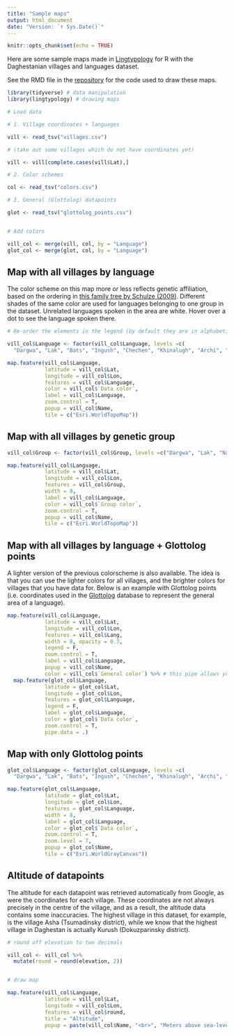 ```yaml
---
title: "Sample maps"
output: html_document
date: "Version: `r Sys.Date()`"
---
```


```r
knitr::opts_chunk$set(echo = TRUE)
```

Here are some sample maps made in [Lingtypology](https://ropensci.org/blog/2017/05/16/lingtypology/) for R with the Daghestanian villages and languages dataset.

See the RMD file in the [repository](https://github.com/sverhees/master_villages) for the code used to draw these maps.

```r

library(tidyverse) # data manipulation
library(lingtypology) # drawing maps

```

```r

# Load data

# 1. Village coordinates + languages

vill <- read_tsv("villages.csv")

# (take out some villages which do not have coordinates yet)

vill <- vill[complete.cases(vill$Lat),]

# 2. Color schemes

col <- read_tsv("colors.csv")

# 3. General (Glottolog) datapoints

glot <- read_tsv("glottolog_points.csv")


# Add colors

vill_col <- merge(vill, col, by = "Language")
glot_col <- merge(glot, col, by = "Language")

```

## Map with all villages by language

The color scheme on this map more or less reflects genetic affiliation, based on the ordering in [this family tree by Schulze (2009)](https://en.wikipedia.org/wiki/Northeast_Caucasian_languages#/media/File:Northeast_Caucasian_Splits.png). Different shades of the same color are used for languages belonging to one group in the dataset. Unrelated languages spoken in the area are white. Hover over a dot to see the language spoken there.

```r

# Re-order the elements in the legend (by default they are in alphabetical order)

vill_col$Language <- factor(vill_col$Language, levels =c(
  "Dargwa", "Lak", "Bats", "Ingush", "Chechen", "Khinalugh", "Archi", "Tsakhur", "Rutul", "Kryz", "Budukh", "Udi", "Lezgian", "Aghul", "Tabasaran", "Avar", "Andi", "Botlikh", "Godoberi", "Chamalal", "Bagvalal", "Tindi", "Karata", "Akhvakh", "Tsez", "Hinuq", "Bezhta", "Hunzib", "Xvarshi", "Armenian", "Kumyk", "Nogai", "North Azerbaijani"))

map.feature(vill_col$Language,
            latitude = vill_col$Lat,
            longitude = vill_col$Lon,
            features = vill_col$Language,
            color = vill_col$`Data color`,
            label = vill_col$Language,
            zoom.control = T,
            popup = vill_col$Name,
            tile = c("Esri.WorldTopoMap"))

```

## Map with all villages by genetic group

```r

vill_col$Group <- factor(vill_col$Group, levels =c("Dargwa", "Lak", "Nakh", "Khinalugh", "Lezgic", "Avar", "Andic", "Tsezic", "Armenian", "Kipchak", "West Oghuz"))

map.feature(vill_col$Language,
            latitude = vill_col$Lat,
            longitude = vill_col$Lon,
            features = vill_col$Group,
            width = 8,
            label = vill_col$Language,
            color = vill_col$`Group color`,
            zoom.control = T,
            popup = vill_col$Name,
            tile = c("Esri.WorldTopoMap"))

```


## Map with all villages by language + Glottolog points

A lighter version of the previous colorscheme is also available. The idea is that you can use the lighter colors for all villages, and the brighter colors for villages that you have data for. Below is an example with Glottolog points (i.e. coordinates used in the [Glottolog](https://glottolog.org/) database to represent the general area of a language).

```r

map.feature(vill_col$Language,
            latitude = vill_col$Lat,
            longitude = vill_col$Lon,
            features = vill_col$Lang,
            width = 8, opacity = 0.7,
            legend = F,
            zoom.control = T,
            label = vill_col$Language,
            popup = vill_col$Name,
            color = vill_col$`General color`) %>% # this pipe allows you to put a map on top of another map 
  map.feature(glot_col$Language,
            latitude = glot_col$Lat,
            longitude = glot_col$Lon,
            features = glot_col$Language,
            legend = F,
            label = glot_col$Language,
            color = glot_col$`Data color`,
            zoom.control = T,
            pipe.data = .)

```

## Map with only Glottolog points

```r

glot_col$Language <- factor(glot_col$Language, levels =c(
  "Dargwa", "Lak", "Bats", "Ingush", "Chechen", "Khinalugh", "Archi", "Tsakhur", "Rutul", "Kryz", "Budukh", "Udi", "Lezgian", "Aghul", "Tabasaran", "Avar", "Andi", "Botlikh", "Godoberi", "Chamalal", "Bagvalal", "Tindi", "Karata", "Akhvakh", "Tsez", "Hinuq", "Bezhta", "Hunzib", "Xvarshi"))

map.feature(glot_col$Language,
            latitude = glot_col$Lat,
            longitude = glot_col$Lon,
            features = glot_col$Language,
            width = 8,
            label = glot_col$Language,
            color = glot_col$`Data color`,
            zoom.control = T,
            zoom.level = 7,
            popup = glot_col$Name,
            tile = c("Esri.WorldGrayCanvas"))

```

## Altitude of datapoints

The altitude for each datapoint was retrieved automatically from Google, as were the coordinates for each village. These coordinates are not always precisely in the centre of the village, and as a result, the altitude data contains some inaccuracies. The highest village in this dataset, for example, is the village Asha (Tsumadinsky district), while we know that the highest village in Daghestan is actually Kurush (Dokuzparinsky district).

```r

# round off elevation to two decimals

vill_col <- vill_col %>%
  mutate(round = round(elevation, 2))


# draw map

map.feature(vill_col$Language,
            latitude = vill_col$Lat,
            longitude = vill_col$Lon,
            features = vill_col$round,
            title = "Altitude",
            popup = paste(vill_col$Name, "<br>", "Meters above sea-level:", vill_col$elevation))

```




